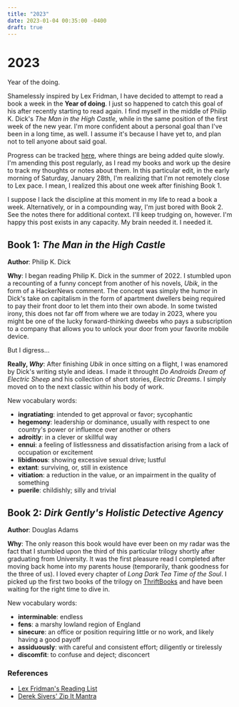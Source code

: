 ```yaml
---
title: "2023"
date: 2023-01-04 00:35:00 -0400
draft: true
---
```


# 2023

Year of the doing.

Shamelessly inspired by Lex Fridman, I have decided to attempt to read a book a week in the **Year of doing**.
I just so happened to catch this goal of his after recently starting to read again. I find myself in the middle of
Philip K. Dick's *The Man in the High Castle*, while in the same position of the first week of the new year. I'm
more confident about a personal goal than I've been in a long time, as well. I assume it's because I have yet to, and
plan not to tell anyone about said goal.

Progress can be tracked
[here](https://docs.google.com/spreadsheets/d/1hHyMmsGpE4h96a0ij8OFHr8W74kryIs-oJzubkTTYko/edit?usp=sharing), where
things are being added quite slowly. I'm amending this post regularly, as I read my books and work up the desire to
track my thoughts or notes about them. In this particular edit, in the early morning of Saturday, January 28th, I'm
realizing that I'm not remotely close to Lex pace. I mean, I realized this about one week after finishing Book 1.

I suppose I lack the discipline at this moment in my life to read a book a week. Alternatively, or in a compounding way,
I'm just bored with Book 2. See the notes there for additional context. I'll keep trudging on, however. I'm happy this
post exists in any capacity. My brain needed it. I needed it.

## Book 1: *The Man in the High Castle*

**Author**: Philip K. Dick

**Why**: I began reading Philip K. Dick in the summer of 2022. I stumbled upon a recounting of a funny concept from
another of his novels, *Ubik*, in the form of a HackerNews comment. The concept was simply the humor in Dick's take on
capitalism in the form of apartment dwellers being required to pay their front door to let them into their own abode.
In some twisted irony, this does not far off from where we are today in 2023, where you might be one of the lucky
forward-thinking dweebs who pays a subscription to a company that allows you to unlock your door from your favorite
mobile device.

But I digress...

**Really, *Why***: After finishing *Ubik* in once sitting on a flight, I was enamored by Dick's writing style and ideas.
I made it throught *Do Androids Dream of Electric Sheep* and his collection of short stories, *Electric Dreams*.
I simply moved on to the next classic within his body of work.

New vocabulary words:
- **ingratiating**: intended to get approval or favor; sycophantic
- **hegemony**: leadership or dominance, usually with respect to one country's power or influence over another or others
- **adroitly**: in a clever or skillful way
- **ennui**: a feeling of listlessness and dissatisfaction arising from a lack of occupation or excitement
- **libidinous**: showing excessive sexual drive; lustful
- **extant**: surviving, or, still in existence
- **vitiation**: a reduction in the value, or an impairment in the quality of something
- **puerile**: childishly; silly and trivial

## Book 2: *Dirk Gently's Holistic Detective Agency*

**Author**: Douglas Adams

**Why**: The only reason this book would have ever been on my radar was the fact that I stumbled upon the third of this
particular trilogy shortly after graduating from University. It was the first pleasure read I completed after moving
back home into my parents house (temporarily, thank goodness for the three of us). I loved every chapter of _Long Dark Tea Time of the Soul_.
I picked up the first two books of the trilogy on [ThriftBooks](https://thriftbooks.com) and have been waiting for the
right time to dive in.

New vocabulary words:
- **interminable**: endless
- **fens**: a marshy lowland region of England
- **sinecure**: an office or position requiring little or no work, and likely having a good payoff
- **assiduously**: with careful and consistent effort; diligently or tirelessly
- **discomfit**: to confuse and deject; disconcert

### References
- [Lex Fridman's Reading List](https://lexfridman.com/reading-list/)
- [Derek Sivers' Zip It Mantra](https://sive.rs/zipit2)
